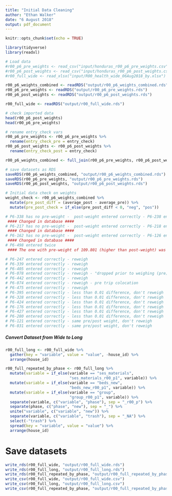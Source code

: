 ```yaml
---
title: "Initial Data Cleaning"
author: "Ethan Walker"
date: "6 August 2018"
output: pdf_document
---
```


```r
knitr::opts_chunk$set(echo = TRUE)
```

```r
library(tidyverse)
library(readxl)
```

```r
# Load data
#r00_p6_pre_weights <- read_csv("input/honduras_r00_p6_pre_weights.csv")
#r00_p6_post_weights <- read_csv("input/honduras_r00_p6_post_weights.csv")
#r00_full_wide <- read_xlsx("input/R00_health_wide_06Aug2018_by.xlsx")

r00_p6_weights_combined <- readRDS("output/r00_p6_weights_combined.rds")
r00_p6_pre_weights <- readRDS("output/r00_p6_pre_weights.rds")
r00_p6_post_weights <- readRDS("output/r00_p6_post_weights.rds")

r00_full_wide <- readRDS("output/r00_full_wide.rds")
```

```r
# check imported data
head(r00_p6_post_weights)
head(r00_p6_pre_weights)
```

```r
# rename entry_check vars
r00_p6_pre_weights <- r00_p6_pre_weights %>% 
  rename(entry_check_pre = entry_check)
r00_p6_post_weights <- r00_p6_post_weights %>% 
  rename(entry_check_post = entry_check)

r00_p6_weights_combined <- full_join(r00_p6_pre_weights, r00_p6_post_weights, by = "filter_id")

# save datasets as RDS
saveRDS(r00_p6_weights_combined, "output/r00_p6_weights_combined.rds")
saveRDS(r00_p6_pre_weights, "output/r00_p6_pre_weights.rds")
saveRDS(r00_p6_post_weights, "output/r00_p6_post_weights.rds")
```

```r
# Initial data check on weights
weight_check <- r00_p6_weights_combined %>% 
  mutate(pre_post_diff = (average_post - average_pre)) %>% 
  mutate(pre_post_check = if_else(pre_post_diff < 0, "neg", "pos")) 

# P6-338 has no pre-weight -  post-weight entered correctly - P6-238 entered twice
 #### Changed in database ####
# P6-217 has no pre-weight -  post-weight entered correctly - P6-218 entered twice
 #### Changed in database ####
# P6-162 has no pre-weight -  post-weight entered correctly - P6-126 entered twice
 #### Changed in database ####
# P6-498 entered twice 
 #### The one with pre-weight of 109.801 (higher than post-weight) was renamed to P6-468 (missing from pre-weights) ####

# P6-247 entered correctly - reweigh
# P6-339 entered correctly - reweigh
# P6-405 entered correctly - reweigh
# P6-078 entered correctly - reweigh - "dropped prior to weighing (pre)"
# P6-442 entered correctly - reweigh
# P6-074 entered correctly - reweigh - pre trip colocation
# P6-475 entered correctly - reweigh
# P6-395 entered correctly - less than 0.01 difference, don't reweigh
# P6-328 entered correctly - less than 0.01 difference, don't reweigh
# P6-424 entered correctly - less than 0.01 difference, don't reweigh
# P6-176 entered correctly - less than 0.01 difference, don't reweigh
# P6-427 entered correctly - less than 0.01 difference, don't reweigh
# P6-280 entered correctly - less than 0.01 difference, don't reweigh
# P6-121 entered correctly - same pre/post weight, don't reweigh
# P6-031 entered correctly - same pre/post weight, don't reweigh
```

##### Convert Dataset from Wide to Long #####
```r
r00_full_long <- r00_full_wide %>% 
  gather(key = "variable", value = "value", -house_id) %>% 
  arrange(house_id)

r00_full_repeated_by_phase <- r00_full_long %>%
  mutate(variable = if_else(variable == "ses_materials", 
                            "ses_materials_r00_p1", variable)) %>% 
  mutate(variable = if_else(variable == "beds_new", 
                            "beds_new_r00_p1", variable)) %>%
  mutate(variable = if_else(variable == "group", 
                            "group_r00_p1", variable)) %>%
  separate(variable, c("variable", "phase"), sep = "_r00_p") %>% 
  separate(phase, c("phase", "new"), sep = "_") %>% 
  unite("variable", c("variable", "new")) %>% 
  separate(variable, c("variable", "trash"), sep = "_NA") %>% 
  select(-"trash") %>% 
  spread(key = "variable", value = "value") %>% 
  arrange(house_id)
```

# Save datasets
```r
write_rds(r00_full_wide, "output/r00_full_wide.rds")
write_rds(r00_full_long, "output/r00_full_long.rds")
write_rds(r00_full_repeated_by_phase, "output/r00_full_repeated_by_phase.rds")
write_csv(r00_full_wide, "output/r00_full_wide.csv")
write_csv(r00_full_long, "output/r00_full_long.csv")
write_csv(r00_full_repeated_by_phase, "output/r00_full_repeated_by_phase.csv")
```